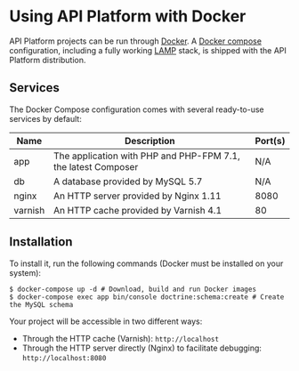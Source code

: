 # Using API Platform with Docker

API Platform projects can be run through [Docker](https://www.docker.com/).
A [Docker compose](https://docs.docker.com/compose/) configuration, including a fully working [LAMP](<https://en.wikipedia.org/wiki/LAMP_(software_bundle)>)
stack, is shipped with the API Platform distribution.

## Services

The Docker Compose configuration comes with several ready-to-use services by default:

| Name    | Description                                                   | Port(s) |
| ------- | ------------------------------------------------------------- | ------- |
| app     | The application with PHP and PHP-FPM 7.1, the latest Composer | N/A     |
| db      | A database provided by MySQL 5.7                              | N/A     |
| nginx   | An HTTP server provided by Nginx 1.11                         | 8080    |
| varnish | An HTTP cache provided by Varnish 4.1                         | 80      |

## Installation

To install it, run the following commands (Docker must be installed on your system):

    $ docker-compose up -d # Download, build and run Docker images
    $ docker-compose exec app bin/console doctrine:schema:create # Create the MySQL schema

Your project will be accessible in two different ways:

- Through the HTTP cache (Varnish): `http://localhost`
- Through the HTTP server directly (Nginx) to facilitate debugging: `http://localhost:8080`
